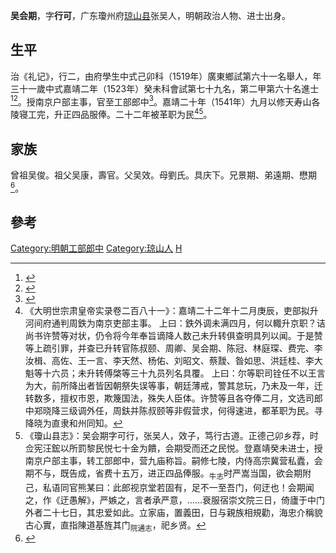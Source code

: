 {{明清人物信息框
| 姓名 = 吴会期
| 原名 =
| 圖片名稱= 
| 圖片大小 =
| 圖片說明 = 
| 最高職務 =工部郎中
| 國家 = 大明 
| 爵位 =
| 籍貫 = [[廣東|廣東]][[瓊州府|瓊州府]][[瓊山縣|瓊山縣]]
| 族裔 = 
| 字號 = 
| 諡號 =
| 出生日期 = 二月初八日
| 出生地點 = 
| 逝世日期 = 卒年不詳 
| 逝世地點 =
| 墓葬 =
| 配偶 = 娶王氏
| 親屬 = 
| 出身 =
* 正德十四年己卯科舉人
* 嘉靖二年癸未科進士
| 經歷 =
| 著作 = 
}}'''吴会期'''{{BD|1493年||？年||}}，字'''行可'''，广东瓊州府[[琼山县|琼山县]]张吴人，明朝政治人物、进士出身。

==生平== 
治《礼记》，行二，由府學生中式己卯科（1519年）廣東鄉試第六十一名舉人，年三十一歲中式嘉靖二年（1523年）癸未科會試第七十九名，第二甲第六十名進士<ref>{{Cite book|title=《皇明贡举考》卷五|last=（明）[[张朝瑞|张朝瑞]]|first=|publisher=《续修四库全书》史部第828册|year=|isbn=|location=|pages=}}</ref><ref>{{Cite book|title=贡举志五种 上|last=鲁小俊，江俊伟著|first=|publisher=武汉：武汉大学出版社|year=2009|isbn=978-7-307-07043-1|location=|pages=}}</ref>。授南京户部主事，官至工部郎中<ref>{{cite news|title=海南历代进士名表|url=http://www.hnszw.org.cn/data/news/2009/06/44121/|accessdate=2013-08-05|newspaper=海南史志网|archive-url=https://web.archive.org/web/20131203012302/http://www.hnszw.org.cn/data/news/2009/06/44121/|archive-date=2013-12-03|dead-url=yes}}</ref>。嘉靖二十年（1541年）九月以修天寿山各陵寝工完，升正四品服俸。二十二年被革职为民<ref>《大明世宗肃皇帝实录卷二百八十一》：嘉靖二十二年十二月庚辰，吏部拟升河间府通判周鉄为南京吏部主事。 上曰：鉄外调未满四月，何以輙升京职？诘尚书许赞等对状，仍令将今年奉旨谪降人数己未升转俱查明具列以闻。于是赞等上疏引罪，并查已升转官陈叔颐、周卿、吴会期、陈冠、林庭琛、费完、李汝楫、高佐、王一言、李天然、杨佑、刘昭文、蔡靉、昝如思、洪廷桂、李大魁等十六员；未升转傅棨等三十九员列名具覆。 上曰：尔等职司铨任不以王言为大，前所降出者皆因朝祭失误等事，朝廷薄戒，警其怠玩，乃未及一年，迁转数多，擅权市恩，欺篾国法，殊失人臣体。许赞等且各夺俸二月，文选司郎中郑晓降三级调外任，周鈇并陈叔颐等非假营求，何得速进，都革职为民。寻降晓为直隶和州同知。</ref><ref>《瓊山县志》：吴会期字可行，张吴人，效子，笃行古道。正德己卯乡荐，时佥宪汪鋐以所罰黎民悦七十金为饋，会期受而还之民悦。登嘉靖癸未进士，授南京户部主事，转工部郎中，营九庙称旨。嗣修七陵，内侍高宗冀营私蠹，会期不与，既告成，省费十五万，进正四品俸服。<sub>牛志</sub>时严嵩当国，欲会期附己，私语同官熊某曰：此郎视京堂若固有，足不一至吾门，何迂也！会期闻之，作《迂愚解》，严嫉之，言者承严意，……衰服宿崇文院三日，倚廬于中门外者二十七日，其忠爱如此。立家庙，置義田，日与親族相規勸，海忠介稱貌古心實，直指陳道基旌其门<sub>院通志</sub>，祀乡贤。</ref>。

==家族== 
曾祖吴俊。祖父吴康，壽官。父吴效。母劉氏。具庆下。兄景期、弟遠期、懋期<ref>{{Cite book|title=天一阁藏明代科举录选刊 登科录 点校本|last=龚延明主编|first=|publisher=宁波出版社|year=2016|isbn=978-7-5526-2320-8|location=宁波|pages=|quote=《天一閣藏明代科舉錄選刊.登科錄》之《嘉靖二年癸未科進士登科録》}}</ref>。

==參考==
{{reflist}}
{{嘉靖二年癸未科殿試金榜}}
{{DEFAULTSORT:Wu吴}}
[[Category:明朝工部郎中|Category:明朝工部郎中]]
[[Category:琼山人|Category:琼山人]]
[[Category:吴姓|H]]